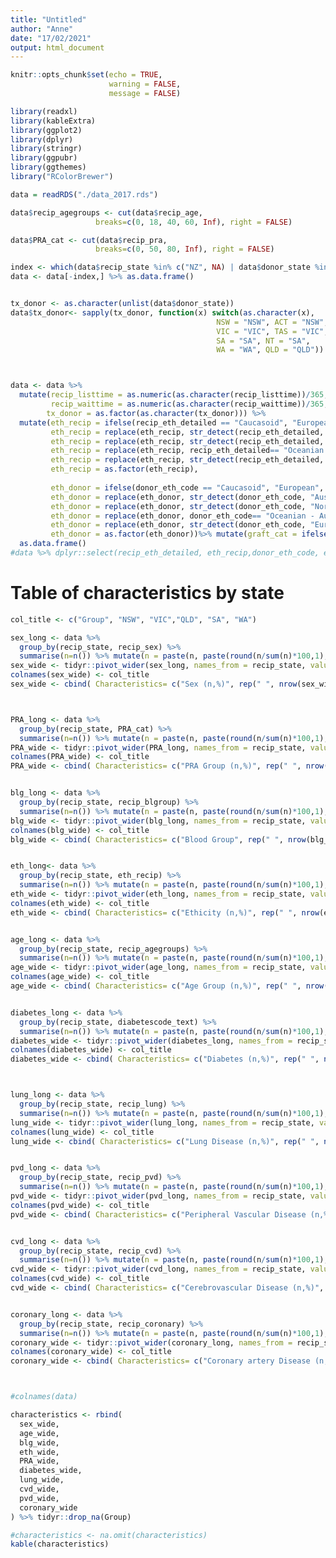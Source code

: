 ```yaml
---
title: "Untitled"
author: "Anne"
date: "17/02/2021"
output: html_document
---
```



```r
knitr::opts_chunk$set(echo = TRUE, 
                      warning = FALSE, 
                      message = FALSE)

```


```r
library(readxl)
library(kableExtra)
library(ggplot2)
library(dplyr)
library(stringr)
library(ggpubr)
library(ggthemes)
library("RColorBrewer")

data = readRDS("./data_2017.rds") 


```


```r
data$recip_agegroups <- cut(data$recip_age, 
                   breaks=c(0, 18, 40, 60, Inf), right = FALSE)

data$PRA_cat <- cut(data$recip_pra, 
                   breaks=c(0, 50, 80, Inf), right = FALSE)

index <- which(data$recip_state %in% c("NZ", NA) | data$donor_state %in% c("NZ", NA) )
data <- data[-index,] %>% as.data.frame()


tx_donor <- as.character(unlist(data$donor_state))
data$tx_donor<- sapply(tx_donor, function(x) switch(as.character(x),
                                              NSW = "NSW", ACT = "NSW",
                                              VIC = "VIC", TAS = "VIC",
                                              SA = "SA", NT = "SA",
                                              WA = "WA", QLD = "QLD"))



data <- data %>% 
  mutate(recip_listtime = as.numeric(as.character(recip_listtime))/365,
         recip_waittime = as.numeric(as.character(recip_waittime))/365,
        tx_donor = as.factor(as.character(tx_donor))) %>%
  mutate(eth_recip = ifelse(recip_eth_detailed == "Caucasoid", "European", "Other"),
         eth_recip = replace(eth_recip, str_detect(recip_eth_detailed, "Australian"), "European"),
         eth_recip = replace(eth_recip, str_detect(recip_eth_detailed, "North American"), "European"),
         eth_recip = replace(eth_recip, recip_eth_detailed== "Oceanian - Australian Aboriginal" |  str_detect(recip_eth_detailed, "Torre"),"Indigenous Australians"),
         eth_recip = replace(eth_recip, str_detect(recip_eth_detailed, "European"), "European"), 
         eth_recip = as.factor(eth_recip),
         
         eth_donor = ifelse(donor_eth_code == "Caucasoid", "European", "Other"),
         eth_donor = replace(eth_donor, str_detect(donor_eth_code, "Australian"), "European"),
         eth_donor = replace(eth_donor, str_detect(donor_eth_code, "North American"), "European"),
         eth_donor = replace(eth_donor, donor_eth_code== "Oceanian - Australian Aboriginal" |  str_detect(donor_eth_code, "Torre"),  "Indigenous Australians"),
         eth_donor = replace(eth_donor, str_detect(donor_eth_code, "European"), "European"), 
         eth_donor = as.factor(eth_donor))%>% mutate(graft_cat = ifelse(recip_graftno == 1, "1", "2+")) %>%
  as.data.frame()
#data %>% dplyr::select(recip_eth_detailed, eth_recip,donor_eth_code, eth_donor )


```



# Table of characteristics by state

```r

col_title <- c("Group", "NSW", "VIC","QLD", "SA", "WA")

sex_long <- data %>% 
  group_by(recip_state, recip_sex) %>% 
  summarise(n=n()) %>% mutate(n = paste(n, paste(round(n/sum(n)*100,1), ")", sep = ""), sep = " (" ))
sex_wide <- tidyr::pivot_wider(sex_long, names_from = recip_state, values_from = n)
colnames(sex_wide) <- col_title
sex_wide <- cbind( Characteristics= c("Sex (n,%)", rep(" ", nrow(sex_wide)-1)), sex_wide)



PRA_long <- data %>% 
  group_by(recip_state, PRA_cat) %>% 
  summarise(n=n()) %>% mutate(n = paste(n, paste(round(n/sum(n)*100,1), ")", sep = ""), sep = " (" ))
PRA_wide <- tidyr::pivot_wider(PRA_long, names_from = recip_state, values_from = n)
colnames(PRA_wide) <- col_title
PRA_wide <- cbind( Characteristics= c("PRA Group (n,%)", rep(" ", nrow(PRA_wide)-1)), PRA_wide)


blg_long <- data %>% 
  group_by(recip_state, recip_blgroup) %>% 
  summarise(n=n()) %>% mutate(n = paste(n, paste(round(n/sum(n)*100,1), ")", sep = ""), sep = " (" ))
blg_wide <- tidyr::pivot_wider(blg_long, names_from = recip_state, values_from = n)
colnames(blg_wide) <- col_title
blg_wide <- cbind( Characteristics= c("Blood Group", rep(" ", nrow(blg_wide)-1)), blg_wide)


eth_long<- data %>% 
  group_by(recip_state, eth_recip) %>% 
  summarise(n=n()) %>% mutate(n = paste(n, paste(round(n/sum(n)*100,1), ")", sep = ""), sep = " (" ))
eth_wide <- tidyr::pivot_wider(eth_long, names_from = recip_state, values_from = n)
colnames(eth_wide) <- col_title
eth_wide <- cbind( Characteristics= c("Ethicity (n,%)", rep(" ", nrow(eth_wide)-1)), eth_wide)


age_long <- data %>% 
  group_by(recip_state, recip_agegroups) %>% 
  summarise(n=n()) %>% mutate(n = paste(n, paste(round(n/sum(n)*100,1), ")", sep = ""), sep = " (" ))
age_wide <- tidyr::pivot_wider(age_long, names_from = recip_state, values_from = n)
colnames(age_wide) <- col_title
age_wide <- cbind( Characteristics= c("Age Group (n,%)", rep(" ", nrow(age_wide)-1)), age_wide)


diabetes_long <- data %>% 
  group_by(recip_state, diabetescode_text) %>% 
  summarise(n=n()) %>% mutate(n = paste(n, paste(round(n/sum(n)*100,1), ")", sep = ""), sep = " (" ))
diabetes_wide <- tidyr::pivot_wider(diabetes_long, names_from = recip_state, values_from = n)
colnames(diabetes_wide) <- col_title
diabetes_wide <- cbind( Characteristics= c("Diabetes (n,%)", rep(" ", nrow(diabetes_wide)-1)), diabetes_wide)



lung_long <- data %>% 
  group_by(recip_state, recip_lung) %>% 
  summarise(n=n()) %>% mutate(n = paste(n, paste(round(n/sum(n)*100,1), ")", sep = ""), sep = " (" ))
lung_wide <- tidyr::pivot_wider(lung_long, names_from = recip_state, values_from = n)
colnames(lung_wide) <- col_title
lung_wide <- cbind( Characteristics= c("Lung Disease (n,%)", rep(" ", nrow(lung_wide)-1)), lung_wide)


pvd_long <- data %>% 
  group_by(recip_state, recip_pvd) %>% 
  summarise(n=n()) %>% mutate(n = paste(n, paste(round(n/sum(n)*100,1), ")", sep = ""), sep = " (" ))
pvd_wide <- tidyr::pivot_wider(pvd_long, names_from = recip_state, values_from = n)
colnames(pvd_wide) <- col_title
pvd_wide <- cbind( Characteristics= c("Peripheral Vascular Disease (n,%)", rep(" ", nrow(pvd_wide)-1)), pvd_wide)


cvd_long <- data %>% 
  group_by(recip_state, recip_cvd) %>% 
  summarise(n=n()) %>% mutate(n = paste(n, paste(round(n/sum(n)*100,1), ")", sep = ""), sep = " (" ))
cvd_wide <- tidyr::pivot_wider(cvd_long, names_from = recip_state, values_from = n)
colnames(cvd_wide) <- col_title
cvd_wide <- cbind( Characteristics= c("Cerebrovascular Disease (n,%)", rep(" ", nrow(cvd_wide)-1)), cvd_wide)


coronary_long <- data %>% 
  group_by(recip_state, recip_coronary) %>% 
  summarise(n=n()) %>% mutate(n = paste(n, paste(round(n/sum(n)*100,1), ")", sep = ""), sep = " (" ))
coronary_wide <- tidyr::pivot_wider(coronary_long, names_from = recip_state, values_from = n)
colnames(coronary_wide) <- col_title
coronary_wide <- cbind( Characteristics= c("Coronary artery Disease (n,%)", rep(" ", nrow(coronary_wide)-1)), coronary_wide)



#colnames(data)

characteristics <- rbind(
  sex_wide,
  age_wide, 
  blg_wide, 
  eth_wide,
  PRA_wide,
  diabetes_wide, 
  lung_wide, 
  cvd_wide, 
  pvd_wide, 
  coronary_wide
) %>% tidyr::drop_na(Group)

#characteristics <- na.omit(characteristics)
kable(characteristics)
```